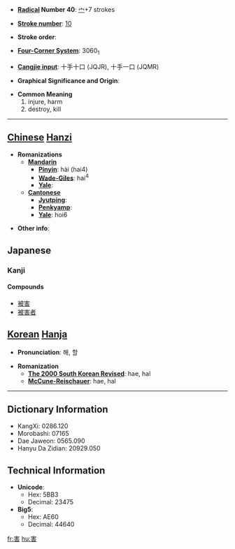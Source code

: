 * '''[[Wiktionary:Chinese radical index| Radical]] Number 40''': [[Wiktionary:Chinese radical index 宀|宀]]+7 strokes

* '''[[Wiktionary:Chinese total strokes index|Stroke number]]''': [[Wiktionary:Chinese total strokes index 10|10]]

* '''Stroke order''': 

* '''[[Wiktionary:Chinese four corner index|Four-Corner System]]''': 3060<sub>1</sub>

* '''[[Wiktionary:Chinese Cangjie index|Cangjie input]]''': 十手十口 (JQJR), 十手一口 (JQMR)

* '''Graphical Significance and Origin''': 

* '''Common Meaning'''
*#injure, harm
*# destroy, kill


----

== [[Chinese]] [[Hanzi]] ==

* '''Romanizations'''
** '''[[Mandarin]]'''
*** '''[[Pinyin]]''': hài (hai4)
*** '''[[Wade-Giles]]''': hai<sup>4</sup>
*** '''[[Yale]]''': 
** '''[[Cantonese]]'''
*** '''[[Jyutping]]''':
*** '''[[Penkyamp]]''': 
*** '''[[Yale]]''': hoi6

* '''Other info''': 


== Japanese ==
===Kanji===
{{kanji|[[がい]] ([[gai]]), [[かつ]] ([[katsu]])|[[そこなう]] ([[害う]], [[sokonau]]), [[わざわい]] ([[wazawai]]), [[なんぞ]] ([[nanzo]])}}
====Compounds====
*[[被害]]
*[[被害者]]

== [[Korean]] [[Hanja]] ==

* '''Pronunciation''': 해, 할

* '''Romanization'''
** '''[[The 2000 South Korean Revised Romanization|The 2000 South Korean Revised]]''': hae, hal
** '''[[McCune-Reischauer]]''': hae, hal

----

== Dictionary Information ==

* KangXi: 0286.120
* Morobashi: 07165
* Dae Jaweon: 0565.090
* Hanyu Da Zidian: 20929.050

== Technical Information ==

* '''Unicode''':
** Hex: 5BB3
** Decimal: 23475
* '''Big5''':
** Hex: AE60
** Decimal: 44640

[[fr:害]]
[[hu:害]]